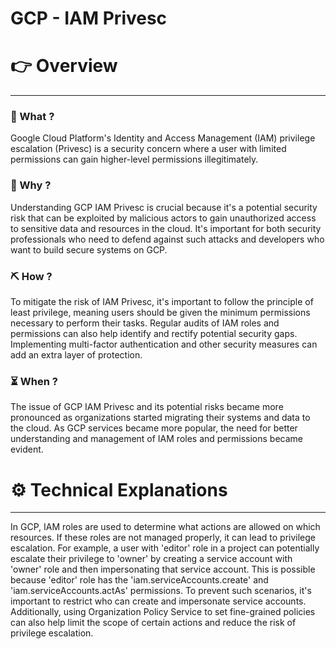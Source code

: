 # GCP - IAM Privesc


# 👉 Overview

---

### 👀 What ?

Google Cloud Platform's Identity and Access Management (IAM) privilege escalation (Privesc) is a security concern where a user with limited permissions can gain higher-level permissions illegitimately.


### 🧐 Why ?

Understanding GCP IAM Privesc is crucial because it's a potential security risk that can be exploited by malicious actors to gain unauthorized access to sensitive data and resources in the cloud. It's important for both security professionals who need to defend against such attacks and developers who want to build secure systems on GCP.


### ⛏️ How ?

To mitigate the risk of IAM Privesc, it's important to follow the principle of least privilege, meaning users should be given the minimum permissions necessary to perform their tasks. Regular audits of IAM roles and permissions can also help identify and rectify potential security gaps. Implementing multi-factor authentication and other security measures can add an extra layer of protection.


### ⏳ When ?

The issue of GCP IAM Privesc and its potential risks became more pronounced as organizations started migrating their systems and data to the cloud. As GCP services became more popular, the need for better understanding and management of IAM roles and permissions became evident.


# ⚙️ Technical Explanations

---

In GCP, IAM roles are used to determine what actions are allowed on which resources. If these roles are not managed properly, it can lead to privilege escalation. For example, a user with 'editor' role in a project can potentially escalate their privilege to 'owner' by creating a service account with 'owner' role and then impersonating that service account. This is possible because 'editor' role has the 'iam.serviceAccounts.create' and 'iam.serviceAccounts.actAs' permissions. To prevent such scenarios, it's important to restrict who can create and impersonate service accounts. Additionally, using Organization Policy Service to set fine-grained policies can also help limit the scope of certain actions and reduce the risk of privilege escalation.
